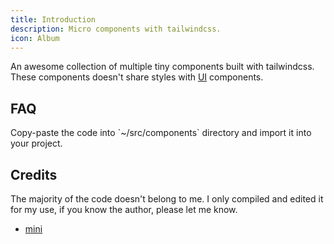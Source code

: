 ```yaml
---
title: Introduction
description: Micro components with tailwindcss.
icon: Album
---
```


An awesome collection of multiple tiny components built with tailwindcss.
These components doesn't share styles with [UI](/docs/ui) components.

## FAQ

<Accordions>
  <Accordion title='How do I use these components?'>
    Copy-paste the code into `~/src/components` directory and import it into
    your project.
  </Accordion>
</Accordions>

## Credits

The majority of the code doesn't belong to me. I only compiled and edited it for my use, if you know the author, please let me know.

- [mini](https://mini.codingcodax.dev)
